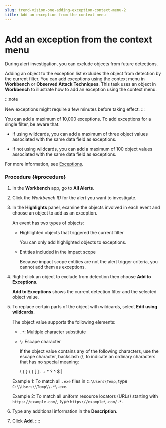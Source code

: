 ```yaml
---
slug: trend-vision-one-adding-exception-context-menu-2
title: Add an exception from the context menu
---
```

# Add an exception from the context menu

During alert investigation, you can exclude objects from future detections.

Adding an object to the exception list excludes the object from detection by the current filter. You can add exceptions using the context menu in **Workbench** or **Observed Attack Techniques**. This task uses an object in **Workbench** to illustrate how to add an exception using the context menu.

:::note

New exceptions might require a few minutes before taking effect.
:::

You can add a maximum of 10,000 exceptions. To add exceptions for a single filter, be aware that:

- If using wildcards, you can add a maximum of three object values associated with the same data field as exceptions.

- If not using wildcards, you can add a maximum of 100 object values associated with the same data field as exceptions.

For more information, see [Exceptions](exceptions.mdx).

### Procedure {#procedure}

1.  In the **Workbench** app, go to **All Alerts**.

2.  Click the *Workbench ID* for the alert you want to investigate.

3.  In the **Highlights** panel, examine the objects involved in each event and choose an object to add as an exception.

    An event has two types of objects:

    - Highlighted objects that triggered the current filter

      You can only add highlighted objects to exceptions.

    - Entities included in the impact scope

      Because impact scope entities are not the alert trigger criteria, you cannot add them as exceptions.

4.  Right-click an object to exclude from detection then choose **Add to Exceptions**.

    **Add to Exceptions** shows the current detection filter and the selected object value.

5.  To replace certain parts of the object with wildcards, select **Edit using wildcards**.

    The object value supports the following elements:

    - `.*`: Multiple character substitute

    - `\`: Escape character

      If the object value contains any of the following characters, use the escape character, backslash (\\, to indicate an ordinary characters that has no special meaning:

      \\ { } ( ) \[ \] . + \* ? ^ $ |

    Example 1: To match all `.exe` files in `C:\Users\Temp`, type `C:\\Users\\Temp\\.*\.exe`.

    Example 2: To match all uniform resource locators (URLs) starting with `https://example.com/`, type `https://example\.com/.*`.

6.  Type any additional information in the **Description**.

7.  Click **Add**.
::::

